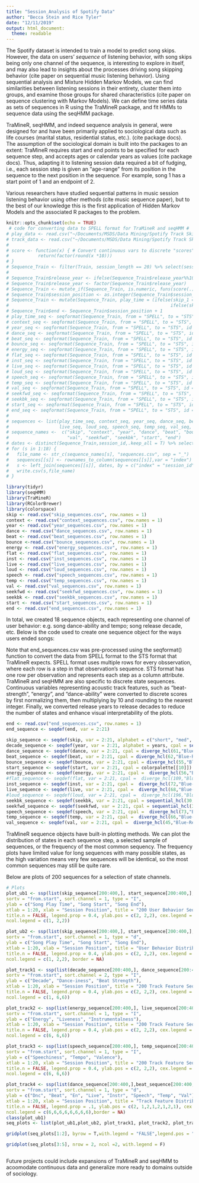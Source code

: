 ```yaml
---
title: "Session_Analysis of Spotify Data"
author: "Becca Stein and Rice Tyler"
date: "12/11/2019"
output: html_document:
  theme: readable
---
```


The Spotify dataset is intended to train a model to predict song skips. However, the data on users' *sequence* of listening behavior, with song skips being only one channel of the sequence, is interesting to explore in itself, and may also lead to insights about the processes driving song skipping behavior (cite paper on sequential music listening behavior). Using sequential analysis and Mixture Hidden Markov Models, we can find similarities between listening sessions in their entirety, cluster them into groups, and examine those groups for shared characteristics (cite paper on sequence clustering with Markov Models). We can define time series data as sets of sequences in R using the TraMineR package, and fit HMMs to sequence data using the seqHMM package. 

TraMineR, seqHMM, and indeed sequence analysis in general, were designed for and have been primarily applied to sociological data such as life courses (marital status, residential status, etc.). (cite package docs). The assumption of the sociological domain is built into the packages to an extent: TraMineR requires start and end points to be specified for each sequence step, and accepts ages or calendar years as values (cite package docs). Thus, adapting it to listening session data required a bit of fudging, i.e., each session step is given an "age-range" from its position in the sequence to the next position in the sequence. For example, song 1 has a start point of 1 and an endpoint of 2. 

Various researchers have studied sequential patterns in music session listening behavior using other methods (cite music sequence paper), but to the best of our knowledge this is the first application of Hidden Markov Models and the associated R packages to the problem. 

```r
knitr::opts_chunk$set(echo = TRUE)
 # code for converting data to SPELL format for TraMineR and seqHMM #
# play_data <- read.csv("~/Documents/MSDS/Data Mining/Spotify Track Skips//training_set/spotify-data-train.csv", nrows = 400000,stringsAsFactors = FALSE)
# track_data <- read.csv("~/Documents/MSDS/Data Mining/Spotify Track Skips/track_features/tf-1.csv") %>% bind_rows(read.csv("~/Documents/MSDS/Data Mining/Spotify Track Skips/track_features/tf-2.csv"))
# 
# score <- function(x) { # Convert continuous vars to discrete "scores" for sequence modeling
#           return(factor(round(x *10)))
# }
# Sequence_Train <- filter(Train, session_length == 20) %>% select(session_id, session_position, skip_1, skip_2, skip_3, context_type, hist_user_behavior_n_seekfwd, hist_user_behavior_n_seekback, hist_user_behavior_is_shuffle, hist_user_behavior_reason_end, hist_user_behavior_reason_start, us_popularity_estimate, release_year, beat_strength, bounciness, danceability, dyn_range_mean, energy, flatness, instrumentalness, liveness, loudness, mechanism, organism, speechiness, tempo, valence, date) %>% slice(1:400000)
# 
# Sequence_Train$release_year <- ifelse(Sequence_Train$release_year%%10 == 0, Sequence_Train$release_year, Sequence_Train$release_year - (Sequence_Train$release_year%%10)) #convert release years to decades
# Sequence_Train$release_year <- factor(Sequence_Train$release_year)
# Sequence_Train <- mutate_if(Sequence_Train, is.numeric, funs(score(.)))
# Sequence_Train$session_position <- as.integer(Sequence_Train$session_position) 
# Sequence_Train <- mutate(Sequence_Train, play_time = (ifelse(skip_1 == 1, "short", ifelse(skip_2 == 1, "med",
#                                                             ifelse(skip_3 == 1,"long", "full")))))
# Sequence_Train$end <- Sequence_Train$session_position + 1
# play_time_seq <- seqformat(Sequence_Train, from = "SPELL", to = "STS", id = 1, begin = 2, end = 2, status = 29)
# context_seq <- seqformat(Sequence_Train, from = "SPELL", to = "STS", id = 1, begin = 2, end = 30, status = 6, process = F)
# year_seq <- seqformat(Sequence_Train, from = "SPELL", to = "STS", id = 1, begin = 2, end = 30, status = 13, process = F)
# dance_seq <- seqformat(Sequence_Train, from = "SPELL", to = "STS", id = 1, begin = 2, end = 30, status = 16, process = F)
# beat_seq <- seqformat(Sequence_Train, from = "SPELL", to = "STS", id = 1, begin = 2, end = 30, status = 14, process = F)
# bounce_seq <- seqformat(Sequence_Train, from = "SPELL", to = "STS", id = 1, begin = 2, end = 30, status = 15, process = F)
# energy_seq <- seqformat(Sequence_Train, from = "SPELL", to = "STS", id = 1, begin = 2, end = 30, status = 18, process = F)
# flat_seq <- seqformat(Sequence_Train, from = "SPELL", to = "STS", id = 1, begin = 2, end = 30, status = 19, process = F)
# inst_seq <- seqformat(Sequence_Train, from = "SPELL", to = "STS", id = 1, begin = 2, end = 30, status = 20, process = F)
# live_seq <- seqformat(Sequence_Train, from = "SPELL", to = "STS", id = 1, begin = 2, end = 30, status = 21, process = F)
# loud_seq <- seqformat(Sequence_Train, from = "SPELL", to = "STS", id = 1, begin = 2, end = 30, status = 22, process = F)
# speech_seq <- seqformat(Sequence_Train, from = "SPELL", to = "STS", id = 1, begin = 2, end = 30, status = 25, process = F)
# temp_seq <- seqformat(Sequence_Train, from = "SPELL", to = "STS", id = 1, begin = 2, end = 30, status = 26, process = F)
# val_seq <- seqformat(Sequence_Train, from = "SPELL", to = "STS", id = 1, begin = 2, end = 30, status = 27, process = F)
# seekfwd_seq <- seqformat(Sequence_Train, from = "SPELL", to = "STS", id = 1, begin = 2, end = 30, status = 7, process = F)
# seekbk_seq <- seqformat(Sequence_Train, from = "SPELL", to = "STS", id = 1, begin = 2, end = 30, status = 8, process = F)
# start_seq <- seqformat(Sequence_Train, from = "SPELL", to = "STS", id = 1, begin = 2, end = 30, status = 11, process = F)
# end_seq <- seqformat(Sequence_Train, from = "SPELL", to = "STS", id = 1, begin = 2, end = 30, status = 10, process = F)
# 
# sequences <- list(play_time_seq, context_seq, year_seq, dance_seq, beat_seq, bounce_seq, energy_seq, flat_seq, inst_seq,
#                   live_seq, loud_seq, speech_seq, temp_seq, val_seq, seekfwd_seq, seekbk_seq, start_seq, end_seq)
# sequence_names <-  c("skip", "context", "year", "dance", "beat", "bounce", "energy", "flat", "inst", "live","loud", "speech","temp",
#                      "val", "seekfwd", "seekbk", "start", "end")
# dates <- distinct(Sequence_Train,session_id,.keep_all = T) %>% select(session_id, date)
# for (s in 1:18) {
#   file_name <- str_c(sequence_names[s], "sequences.csv", sep = "_")
#   sequences[[s]] <- rownames_to_column(sequences[[s]],var = "index")
#   s <- left_join(sequences[[s]], dates, by = c("index" = "session_id"))[-22]
#   write.csv(s,file_name)
# }

```


```r
library(tidyr)
library(seqHMM)
library(TraMineR)
library(RColorBrewer)
library(colorspace)
skip <- read.csv("skip_sequences.csv", row.names = 1)
context <- read.csv("context_sequences.csv", row.names = 1)
year <- read.csv("year_sequences.csv", row.names = 1)
dance <- read.csv("dance_sequences.csv", row.names = 1)
beat <- read.csv("beat_sequences.csv", row.names = 1)
bounce <-read.csv("bounce_sequences.csv", row.names = 1)
energy <- read.csv("energy_sequences.csv", row.names = 1)
flat <- read.csv("flat_sequences.csv", row.names = 1)
inst <- read.csv("inst_sequences.csv", row.names = 1)
live <- read.csv("live_sequences.csv", row.names = 1)
loud <- read.csv("loud_sequences.csv", row.names = 1)
speech <- read.csv("speech_sequences.csv", row.names = 1)
temp <- read.csv("temp_sequences.csv", row.names = 1)
val <- read.csv("val_sequences.csv", row.names = 1)
seekfwd <- read.csv("seekfwd_sequences.csv", row.names = 1)
seekbk <- read.csv("seekbk_sequences.csv", row.names = 1)
start <- read.csv("start_sequences.csv", row.names = 1)
end <- read.csv("end_sequences.csv", row.names = 1)
```

In total, we created 18 sequence objects, each representing one channel of user behavior: e.g. song dance-ability and tempo; song release decade, etc. Below is the code used to create one sequence object for the ways users ended songs:

Note that end_sequences.csv was pre-processed using the seqformat() function to convert the data from SPELL format to the STS format that TraMineR expects. SPELL format uses multiple rows for every obsservation, where each row is a step in that observation's sequence. STS format has one row per observation and represents each step as a column attribute. TraMineR and seqHMM are also specific to discrete state sequences. Continuous variables representing acoustic track features, such as "beat-strength", "energy", and "dance-ability" were converted to discrete scores by first normalizing them, then multiplying by 10 and rounding to the nearest integer. Finally, we converted release years to release decades to reduce the number of states and enhance visual interpretability of the plots. 

```r
end <- read.csv("end_sequences.csv", row.names = 1)
end_sequence <- seqdef(end, var = 2:21)
```


```r
skip_sequence <- seqdef(skip, var = 2:21, alphabet = c("short", "med", "long", "full"), cpal = c("firebrick2","darkorange1", "gold1", "forestgreen"))
decade_sequence <- seqdef(year, var = 2:21, alphabet = years, cpal = sequential_hcl(7,"SunsetDark"))
dance_sequence <- seqdef(dance, var = 2:21, cpal = diverge_hcl(61,"Blue-Red"))
beat_sequence <- seqdef(beat, var = 2:21, cpal = diverge_hcl(62,"Blue-Red"))
bounce_sequence <- seqdef(bounce, var = 2:21, cpal = diverge_hcl(55,"Blue-Red"))
start_sequence <- seqdef(start, var = 2:21, cpal = colorpalette[[10]])
energy_sequence <- seqdef(energy, var = 2:21, cpal =  diverge_hcl(56,"Blue-Red"))
#flat_sequence <- seqdef(flat, var = 2:21, cpal =  diverge_hcl(109,"Blue-Red"))
inst_sequence <- seqdef(inst, var = 2:21, cpal =  diverge_hcl(72,"Blue-Red"))
live_sequence <- seqdef(live, var = 2:21, cpal =  diverge_hcl(68,"Blue-Red"))
#loud_sequence <- seqdef(loud, var = 2:21, cpal =  diverge_hcl(196,"Blue-Red"))
seekbk_sequence <- seqdef(seekbk, var = 2:21, cpal = sequential_hcl(30,"SunsetDark"))
seekfwd_sequence <- seqdef(seekfwd, var = 2:21, cpal = sequential_hcl(30,"SunsetDark"))
speech_sequence <- seqdef(speech, var = 2:21, cpal =  diverge_hcl(73,"Blue-Red"))
temp_sequence <- seqdef(temp, var = 2:21, cpal =  diverge_hcl(66,"Blue-Red"))
val_sequence <- seqdef(val, var = 2:21, cpal =  diverge_hcl(45,"Blue-Red"))
```

TraMineR sequence objects have built-in plotting methods. We can plot the distribution of states in each sequence step, a selected sample of sequences, or the frequency of the most common sequency. The frequency plots have limited value for long sequences with many possible states, as the high variation means very few sequences will be identical, so the most common sequences may still be quite rare. 

Below are plots of 200 sequences for a selection of state channels. 
```r
# Plots
plot_ub1 <- ssp(list(skip_sequence[200:400,], start_sequence[200:400,],end_sequence[200:400,]),
sortv = "from.start", sort.channel = 1, type = "I",
ylab = c("Song Play Time", "Song Start", "Song End"),
xtlab = 1:20, xlab = "Session Position", title = "200 User Behavior Sequences",
title.n = FALSE, legend.prop = 0.4, ylab.pos = c(2, 2,2), cex.legend = .8,
ncol.legend = c(1, 2,2))

plot_ub2 <- ssp(list(skip_sequence[200:400,], start_sequence[200:400,],end_sequence[200:400,]),
sortv = "from.start", sort.channel = 1, type = "d",
ylab = c("Song Play Time", "Song Start", "Song End"),
xtlab = 1:20, xlab = "Session Position", title = "User Behavior Distributions",
title.n = FALSE, legend.prop = 0.4, ylab.pos = c(2, 2,2), cex.legend = .8,
ncol.legend = c(1, 2,2), border = NA)

plot_track1 <- ssp(list(decade_sequence[200:400,], dance_sequence[200:400,],beat_sequence[200:400,]),
sortv = "from.start", sort.channel = 2, type = "I",
ylab = c("Decade", "Dance-iness", "Beat Strength"),
xtlab = 1:20, xlab = "Session Position", title = "200 Track Feature Sequences",
title.n = FALSE, legend.prop = 0.4, ylab.pos = c(2, 2,2), cex.legend = .8,
ncol.legend = c(1, 6,6))

plot_track2 <- ssp(list(energy_sequence[200:400,], live_sequence[200:400,],inst_sequence[200:400,]),
sortv = "from.start", sort.channel = 1, type = "I",
ylab = c("Energy", "Liveness", "Instrumentalness"),
xtlab = 1:20, xlab = "Session Position", title = "200 Track Feature Sequences",
title.n = FALSE, legend.prop = 0.4, ylab.pos = c(2, 2,2), cex.legend = .8,
ncol.legend = c(6, 6,6))

plot_track3 <- ssp(list(speech_sequence[200:400,], temp_sequence[200:400,],val_sequence[200:400,]),
sortv = "from.start", sort.channel = 1, type = "I",
ylab = c("Speechiness", "Tempo", "Valence"),
xtlab = 1:20, xlab = "Session Position", title = "200 Track Feature Sequences",
title.n = FALSE, legend.prop = 0.4, ylab.pos = c(2, 2,2), cex.legend = .8,
ncol.legend = c(6, 6,6))

plot_track4 <- ssp(list(dance_sequence[200:400,],beat_sequence[200:400,],energy_sequence[200:400,], live_sequence[200:400,],inst_sequence[200:400,],speech_sequence[200:400,], temp_sequence[200:400,],val_sequence[200:400,]),
sortv = "from.start", sort.channel = 1, type = "d",
ylab = c("Dnc", "Beat", "En", "Live", "Instr", "Speech", "Temp", "Val"),
xtlab = 1:20, xlab = "Session Position", title = "Track Feature Distributions",
title.n = FALSE, legend.prop = .1, ylab.pos = c(2, 1,2,1,2,1,2,1), cex.legend = .1,
ncol.legend = c(6,6,6,6,6,6,6,6),border = NA)
class(plot_ub1)
seq_plots <- list(plot_ub1,plot_ub2, plot_track1, plot_track2, plot_track3, plot_track4)

gridplot(seq_plots[1:2], byrow = T,with.legend = "FALSE",legend.pos = "right")

gridplot(seq_plots[3:5], nrow = 2, ncol =2, with.legend = F)

```


```r

```


Future projects could include expansions of TraMineR and seqHMM to acoomodate continuous data and generalize more ready to domains outside of sociology. 